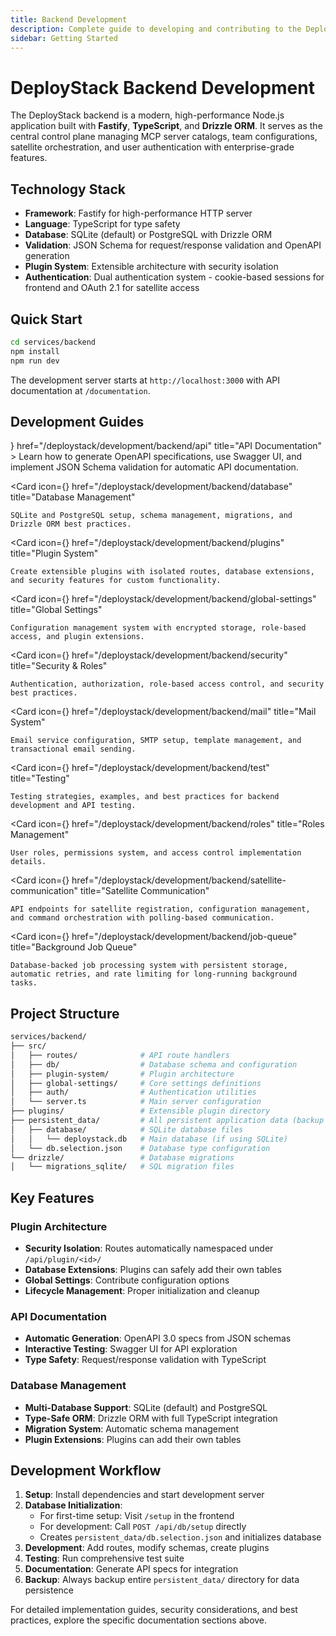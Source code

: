 ```yaml
---
title: Backend Development
description: Complete guide to developing and contributing to the DeployStack backend - a high-performance Node.js application built with Fastify, TypeScript, and extensible plugin architecture.
sidebar: Getting Started
---
```



# DeployStack Backend Development

The DeployStack backend is a modern, high-performance Node.js application built with **Fastify**, **TypeScript**, and **Drizzle ORM**. It serves as the central control plane managing MCP server catalogs, team configurations, satellite orchestration, and user authentication with enterprise-grade features.

## Technology Stack

- **Framework**: Fastify for high-performance HTTP server
- **Language**: TypeScript for type safety
- **Database**: SQLite (default) or PostgreSQL with Drizzle ORM
- **Validation**: JSON Schema for request/response validation and OpenAPI generation
- **Plugin System**: Extensible architecture with security isolation
- **Authentication**: Dual authentication system - cookie-based sessions for frontend and OAuth 2.1 for satellite access

## Quick Start

```bash
cd services/backend
npm install
npm run dev
```

The development server starts at `http://localhost:3000` with API documentation at `/documentation`.

## Development Guides

<Cards>
  <Card 
    icon={<BookOpen />} 
    href="/deploystack/development/backend/api" 
    title="API Documentation"
  >
    Learn how to generate OpenAPI specifications, use Swagger UI, and implement JSON Schema validation for automatic API documentation.
  </Card>
  
  <Card 
    icon={<Database />} 
    href="/deploystack/development/backend/database" 
    title="Database Management"
  >
    SQLite and PostgreSQL setup, schema management, migrations, and Drizzle ORM best practices.
  </Card>
  
  <Card 
    icon={<Plug />} 
    href="/deploystack/development/backend/plugins" 
    title="Plugin System"
  >
    Create extensible plugins with isolated routes, database extensions, and security features for custom functionality.
  </Card>
  
  <Card 
    icon={<Settings />} 
    href="/deploystack/development/backend/global-settings" 
    title="Global Settings"
  >
    Configuration management system with encrypted storage, role-based access, and plugin extensions.
  </Card>
  
  <Card 
    icon={<Shield />} 
    href="/deploystack/development/backend/security" 
    title="Security & Roles"
  >
    Authentication, authorization, role-based access control, and security best practices.
  </Card>
  
  <Card 
    icon={<Mail />} 
    href="/deploystack/development/backend/mail" 
    title="Mail System"
  >
    Email service configuration, SMTP setup, template management, and transactional email sending.
  </Card>
  
  <Card 
    icon={<TestTube />} 
    href="/deploystack/development/backend/test" 
    title="Testing"
  >
    Testing strategies, examples, and best practices for backend development and API testing.
  </Card>
  
  <Card 
    icon={<Wrench />} 
    href="/deploystack/development/backend/roles" 
    title="Roles Management"
  >
    User roles, permissions system, and access control implementation details.
  </Card>
  
  <Card 
    icon={<Terminal />} 
    href="/deploystack/development/backend/satellite-communication" 
    title="Satellite Communication"
  >
    API endpoints for satellite registration, configuration management, and command orchestration with polling-based communication.
  </Card>
  
  <Card 
    icon={<ListTodo />} 
    href="/deploystack/development/backend/job-queue" 
    title="Background Job Queue"
  >
    Database-backed job processing system with persistent storage, automatic retries, and rate limiting for long-running background tasks.
  </Card>
</Cards>

## Project Structure

```bash
services/backend/
├── src/
│   ├── routes/              # API route handlers
│   ├── db/                  # Database schema and configuration
│   ├── plugin-system/       # Plugin architecture
│   ├── global-settings/     # Core settings definitions
│   ├── auth/                # Authentication utilities
│   └── server.ts            # Main server configuration
├── plugins/                 # Extensible plugin directory
├── persistent_data/         # All persistent application data (backup this entire directory)
│   ├── database/            # SQLite database files
│   │   └── deploystack.db   # Main database (if using SQLite)
│   └── db.selection.json    # Database type configuration
└── drizzle/                 # Database migrations
│   └── migrations_sqlite/   # SQL migration files
```

## Key Features

### Plugin Architecture
- **Security Isolation**: Routes automatically namespaced under `/api/plugin/<id>/`
- **Database Extensions**: Plugins can safely add their own tables
- **Global Settings**: Contribute configuration options
- **Lifecycle Management**: Proper initialization and cleanup

### API Documentation
- **Automatic Generation**: OpenAPI 3.0 specs from JSON schemas
- **Interactive Testing**: Swagger UI for API exploration
- **Type Safety**: Request/response validation with TypeScript

### Database Management
- **Multi-Database Support**: SQLite (default) and PostgreSQL
- **Type-Safe ORM**: Drizzle ORM with full TypeScript integration
- **Migration System**: Automatic schema management
- **Plugin Extensions**: Plugins can add their own tables

## Development Workflow

1. **Setup**: Install dependencies and start development server
2. **Database Initialization**: 
   - For first-time setup: Visit `/setup` in the frontend
   - For development: Call `POST /api/db/setup` directly
   - Creates `persistent_data/db.selection.json` and initializes database
3. **Development**: Add routes, modify schemas, create plugins
4. **Testing**: Run comprehensive test suite
5. **Documentation**: Generate API specs for integration
6. **Backup**: Always backup entire `persistent_data/` directory for data persistence

For detailed implementation guides, security considerations, and best practices, explore the specific documentation sections above.
